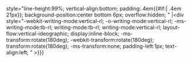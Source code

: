 style="line-height:99%; vertical-align:bottom; padding:.4em{{#if:{{{sortable|}}}| .4em 21px}}; background-position:center bottom 6px; overflow:hidden; {{{td-style|}}}" {{{td-attribute|}}}|<div style="-webkit-writing-mode:vertical-rl; -o-writing-mode:vertical-rl; -ms-writing-mode:tb-rl; writing-mode:tb-rl; writing-mode:vertical-rl; layout-flow:vertical-ideographic; display:inline-block; -ms-transform:rotate(180deg); -webkit-transform:rotate(180deg); transform:rotate(180deg); -ms-transform:none; padding-left:1px; text-align:left; {{{text-style|}}}" {{{text-attribute|}}}>{{{text|{{{1|}}}}}}</div>